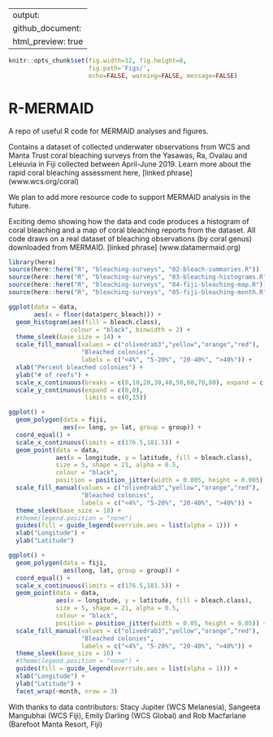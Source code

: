 
---
output: 
  github_document:
  html_preview: true
---

<!-- README.md is generated from README.Rmd. Please edit README.Rmd (this file) -->


```r
knitr::opts_chunk$set(fig.width=12, fig.height=8, 
                      fig.path='Figs/',
                      echo=FALSE, warning=FALSE, message=FALSE)
```

# R-MERMAID
A repo of useful R code for MERMAID analyses and figures. 

Contains a dataset of collected underwater observations from WCS and Manta Trust coral bleaching surveys from the Yasawas, Ra, Ovalau and Leleuvia in Fiji collected between April-June 2019. Learn more about the rapid coral bleaching assessment here, [linked phrase] (www.wcs.org/coral)

We  plan to add more resource code to support MERMAID analysis in the future. 

Exciting demo showing how the data and code produces a histogram of coral bleaching and a map of coral bleaching reports from the dataset. All code draws on a real dataset of bleaching observations (by coral genus) downloaded from MERMAID. [linked phrase] (www.datamermaid.org)

```r
library(here)
source(here::here("R", "bleaching-surveys", "02-bleach-summaries.R"))
source(here::here("R", "bleaching-surveys", "03-bleaching-histograms.R"))
source(here::here("R", "bleaching-surveys", "04-fiji-bleaching-map.R"))
source(here::here("R", "bleaching-surveys", "05-fiji-bleaching-month.R"))
```

```r
ggplot(data = data,
       aes(x = floor(data$perc_bleach))) + 
  geom_histogram(aes(fill = bleach.class), 
                 colour = "black", binwidth = 2) + 
  theme_sleek(base_size = 14) +
  scale_fill_manual(values = c("olivedrab3","yellow","orange","red"), 
                    "Bleached colonies", 
                    labels = c("<4%", "5-20%", "20-40%", ">40%")) +
  xlab("Percent bleached colonies") +
  ylab("# of reefs") +
  scale_x_continuous(breaks = c(0,10,20,30,40,50,60,70,80), expand = c(0.05,0.5)) + 
  scale_y_continuous(expand = c(0,0), 
                     limits = c(0,15))
```


```r
ggplot() +
  geom_polygon(data = fiji, 
               aes(x= long, y= lat, group = group)) +
  coord_equal() + 
  scale_x_continuous(limits = c(176.5,181.5)) + 
  geom_point(data = data,
             aes(x = longitude, y = latitude, fill = bleach.class), 
             size = 5, shape = 21, alpha = 0.5, 
             colour = "black", 
             position = position_jitter(width = 0.005, height = 0.005)) + 
  scale_fill_manual(values = c("olivedrab3","yellow","orange","red"), 
                    "Bleached colonies", 
                    labels = c("<4%", "5-20%", "20-40%", ">40%")) +
  theme_sleek(base_size = 18) + 
  #theme(legend.position = "none")
  guides(fill = guide_legend(override.aes = list(alpha = 1))) + 
  xlab("Longitude") + 
  ylab("Latitude")
```

```r
ggplot() +
  geom_polygon(data = fiji, 
               aes(long, lat, group = group)) +
  coord_equal() + 
  scale_x_continuous(limits = c(176.5,181.5)) + 
  geom_point(data = data,
             aes(x = longitude, y = latitude, fill = bleach.class), 
             size = 5, shape = 21, alpha = 0.5, 
             colour = "black", 
             position = position_jitter(width = 0.05, height = 0.05)) + 
  scale_fill_manual(values = c("olivedrab3","yellow","orange","red"), 
                    "Bleached colonies", 
                    labels = c("<4%", "5-20%", "20-40%", ">40%")) +
  theme_sleek(base_size = 16) + 
  #theme(legend.position = "none") + 
  guides(fill = guide_legend(override.aes = list(alpha = 1))) + 
  xlab("Longitude") + 
  ylab("Latitude") + 
  facet_wrap(~month, nrow = 3)
```

With thanks to data contributors: Stacy Jupiter (WCS Melanesia), Sangeeta Mangubhai (WCS Fiji), Emily Darling (WCS Global) and Rob Macfarlane (Barefoot Manta Resort, Fiji)